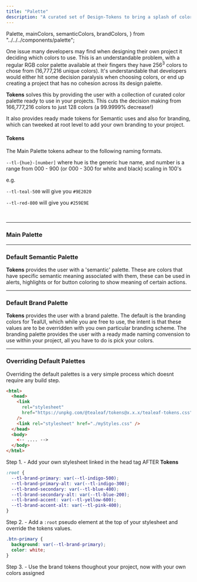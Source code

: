 ```yaml
---
title: "Palette"
description: "A curated set of Design-Tokens to bring a splash of color to your projects."
---
```


  Palette,
  mainColors,
  semanticColors,
  brandColors,
} from "../../../components/palette";


One issue many developers may find when designing their own project it deciding which colors to use. This is an understandable problem,
with a regular RGB color palette available at their fingers they have 256<sup>3</sup> colors to chose from (16,777,216 unique colors). It's understandable that
developers would either hit some decision paralysis when choosing colors, or end up creating a project that has no cohesion across its design palette.

**Tokens** solves this by providing the user with a collection of curated color palette ready to use in your projects. This cuts the decision making from 166,777,216 colors to just 128 colors (a 99.9999% decrease!)

It also provides ready made tokens for Semantic uses and also for branding, which can tweeked at root level to add your own branding to your project.

#### Tokens

The Main Palette tokens adhear to the following naming formats.

`--tl-{hue}-[number]` where hue is the generic hue name, and number is a range from 000 - 900 (or 000 - 300 for white and black) scaling in 100's

e.g.

`--tl-teal-500` will give you `#9E2020`

`--tl-red-800` will give you `#259E9E`

<br />

---

### Main Palette

<Palette colors={mainColors} shouldSort />

---

### Default Semantic Palette

**Tokens** provides the user with a 'semantic' palette. These are colors that have specific semantic meaning associated with them, these can be used in alerts, highlights or for button coloring to show meaning of certain actions.

<Palette colors={semanticColors} />

---

### Default Brand Palette

**Tokens** provides the user with a brand palette. The default is the branding colors for TealUI, which while you are free to use, the intent is that these values are to be overridden with you own particular branding scheme.
The branding palette provides the user with a ready made naming convension to use within your project, all you have to do is pick your colors.

<Palette colors={brandColors} />

---

### Overriding Default Palettes

Overriding the default palettes is a very simple process which doesnt require any build step.

```html
<html>
  <head>
    <link
      rel="stylesheet"
      href="https://unpkg.com/@tealeaf/tokens@x.x.x/tealeaf-tokens.css"
    />
    <link rel="stylesheet" href="./myStyles.css" />
  </head>
  <body>
    <-- .... -->
  </body>
</html>
```

<ExampleCard>
  Step 1. - Add your own stylesheet linked in the head tag AFTER <b>Tokens</b>
</ExampleCard>

```css
:root {
  --tl-brand-primary: var(--tl-indigo-500);
  --tl-brand-primary-alt: var(--tl-indigo-300);
  --tl-brand-secondary: var(--tl-blue-400);
  --tl-brand-secondary-alt: var(--tl-blue-200);
  --tl-brand-accent: var(--tl-yellow-600);
  --tl-brand-accent-alt: var(--tl-pink-400);
}
```

<ExampleCard>

  <p>Step 2. - Add a <code>:root</code> pseudo element at the top of your stylesheet and override the tokens values.</p>
 
</ExampleCard>

```css
.btn-primary {
  background: var(--tl-brand-primary);
  color: white;
}
```

<ExampleCard>
  Step 3. - Use the brand tokens thoughout your project, now with your own
  colors assigned
</ExampleCard>
